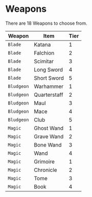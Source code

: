 # Weapons

There are 18 Weapons to choose from.

| Weapon     | Item         | Tier |
| ---------- | ------------ | ---- |
| `Blade`    | Katana       | 1    |
| `Blade`    | Falchion     | 2    |
| `Blade`    | Scimitar     | 3    |
| `Blade`    | Long Sword   | 4    |
| `Blade`    | Short Sword  | 5    |
| `Bludgeon` | Warhammer    | 1    |
| `Bludgeon` | Quarterstaff | 2    |
| `Bludgeon` | Maul         | 3    |
| `Bludgeon` | Mace         | 4    |
| `Bludgeon` | Club         | 5    |
| `Magic`    | Ghost Wand   | 1    |
| `Magic`    | Grave Wand   | 2    |
| `Magic`    | Bone Wand    | 3    |
| `Magic`    | Wand         | 4    |
| `Magic`    | Grimoire     | 1    |
| `Magic`    | Chronicle    | 2    |
| `Magic`    | Tome         | 3    |
| `Magic`    | Book         | 4    |
